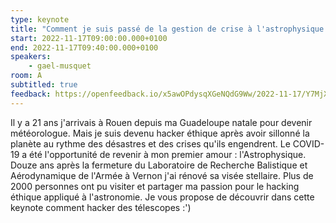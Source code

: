 ```yaml
---
type: keynote
title: "Comment je suis passé de la gestion de crise à l'astrophysique ?"
start: 2022-11-17T09:00:00.000+0100
end: 2022-11-17T09:40:00.000+0100
speakers:
    - gael-musquet
room: A
subtitled: true
feedback: https://openfeedback.io/x5awOPdysqXGeNQdG9Ww/2022-11-17/Y7MjXh7RS8sSZjiDrQdm
---
```


Il y a 21 ans j'arrivais à Rouen depuis ma Guadeloupe natale pour devenir météorologue.
Mais je suis devenu hacker éthique après avoir sillonné la planète au rythme des désastres et des crises qu'ils engendrent.
Le COVID-19 a été l'opportunité de revenir à mon premier amour : l'Astrophysique.
Douze ans après la fermeture du Laboratoire de Recherche Balistique et Aérodynamique de l'Armée à Vernon j'ai rénové sa visée stellaire.
Plus de 2000 personnes ont pu visiter et partager ma passion pour le hacking éthique appliqué à l'astronomie.
Je vous propose de découvrir dans cette keynote comment hacker des télescopes :')